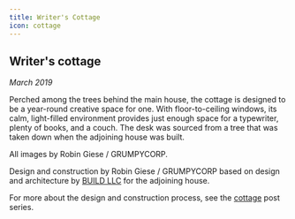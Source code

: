 ```yaml
---
title: Writer's Cottage
icon: cottage
---
```


<!-- Opener -->

<PortfolioPhoto
  src="cottage/IMG_3758.jpg"
  alt="Evening exterior with Felix"
  className="portfolio-w100"
/>

<!-- Intro -->

<div class="portfolio-sxs-container">
  <div class="portfolio-sxs-w50">

## Writer's cottage

  <div class="accent-mono">

_March 2019_

Perched among the trees behind the main house, the cottage is designed to be a year-round creative space for one.
With floor-to-ceiling windows, its calm, light-filled environment provides just enough space for a typewriter, plenty of books, and a couch.
The desk was sourced from a tree that was taken down when the adjoining house was built.

All images by Robin Giese / GRUMPYCORP.

  </div>
  </div>
  <PortfolioPhoto src="cottage/IMG_3892.jpg" alt="Exterior positioning relative to backyard" className="portfolio-sxs-w50"/>
</div>

<!-- Interior shots -->

<div class="portfolio-sxs-container">
  <PortfolioPhoto
    src="cottage/IMG_3911.jpg"
    alt="Interior from front door"
    className="portfolio-sxs-w50"
  />
  <PortfolioPhoto
    src="cottage/IMG_3846.jpg"
    alt="Interior from opposite wall"
    className="portfolio-sxs-w50"
  />
  <PortfolioPhoto
    src="cottage/IMG_3889.jpg"
    alt="Exterior siting"
    className="portfolio-sxs-w50"
  />
  <PortfolioPhoto
    src="cottage/IMG_3904.jpg"
    alt="Exterior positioning relative to house"
    className="portfolio-sxs-w50"
  />
  <PortfolioPhoto
    src="cottage/IMG_4007.jpg"
    alt="Artsy light"
    className="portfolio-sxs-w50"
  />
  <PortfolioPhoto
    src="cottage/IMG_4026.jpg"
    alt="Looking up"
    className="portfolio-sxs-w50"
  />
  <PortfolioPhoto
    src="cottage/IMG_3962.jpg"
    alt="Trim detail"
    className="portfolio-sxs-w50"
  />
  <PortfolioPhoto
    src="cottage/IMG_3609.jpg"
    alt="Winter"
    className="portfolio-sxs-w50"
  />
</div>

<!-- Closing shots -->

<PortfolioPhoto
  src="cottage/IMG_3932.jpg"
  alt="Artsy desk+chair shot"
  className="portfolio-w100"
/>

<!-- Closing para -->

<div class="portfolio-sxs-container pt2">
  <div class="portfolio-sxs-w60 accent-mono pt4">

Design and construction by Robin Giese / GRUMPYCORP
based on design and architecture by [BUILD LLC](https://www.buildllc.com)
for the adjoining house.

For more about the design and construction process,
see the [<Icon icon={TagIcon} className="h075" /> cottage](/tags/posts/cottage) post series.

  </div>
  <PortfolioPhoto src="cottage/autocad.png" alt="AutoCAD rendering" className="portfolio-sxs-w40"/>
</div>
